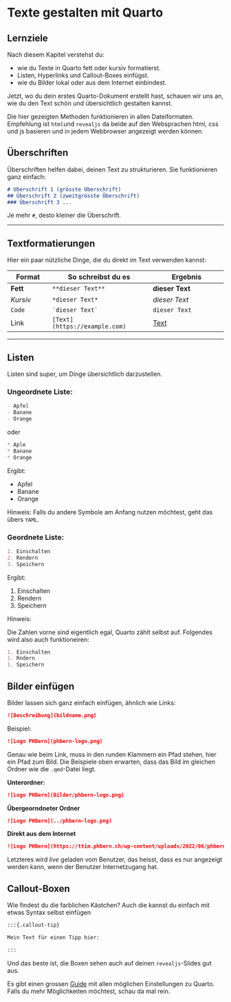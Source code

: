 # Texte gestalten mit Quarto

:::{.callout-note}
## Lernziele

Nach diesem Kapitel verstehst du:

- wie du Texte in Quarto fett oder kursiv formatierst.
- Listen, Hyperlinks und Callout-Boxes einfügst.
- wie du Bilder lokal oder aus dem Internet einbindest.

:::

Jetzt, wo du dein erstes Quarto-Dokument erstellt hast, schauen wir uns an, wie du den Text schön und übersichtlich gestalten kannst.

Die hier gezeigten Methoden funktionieren in allen Dateiformaten. Empfehlung ist `html`und `revealjs` da beide auf den Websprachen html, css und js basieren und in jedem Webbrowser angezeigt werden können.

## Überschriften

Überschriften helfen dabei, deinen Text zu strukturieren. Sie funktionieren ganz einfach:

```markdown
# Überschrift 1 (grösste Überschrift)
## Überschrift 2 (zweitgrösste Überschrift)
### Überschrift 3 ...
```

Je mehr `#`, desto kleiner die Überschrift.

---

## Textformatierungen

Hier ein paar nützliche Dinge, die du direkt im Text verwenden kannst:

| Format     | So schreibst du es          | Ergebnis             |
|------------|-----------------------------|----------------------|
| **Fett**   | `**dieser Text**`           | **dieser Text**      |
| *Kursiv*   | `*dieser Text*`             | *dieser Text*        |
| `Code`     | `` `dieser Text` ``         | `dieser Text`        |
| Link       | `[Text](https://example.com)` | [Text](https://example.com) |

---

## Listen

Listen sind super, um Dinge übersichtlich darzustellen.

### Ungeordnete Liste:

```markdown
- Apfel
- Banane
- Orange
```

oder 
```markdown
* Aple
* Banane
* Orange
```

Ergibt:

- Apfel  
- Banane  
- Orange

Hinweis: Falls du andere Symbole am Anfang nutzen möchtest, geht das übers `YAML`.

### Geordnete Liste:

```markdown
1. Einschalten
2. Rendern
3. Speichern
```

Ergibt:

1. Einschalten  
2. Rendern  
3. Speichern

Hinweis:

Die Zahlen vorne sind eigentlich egal, Quarto zählt selbst auf. Folgendes wird also auch funktioneiren:

```markdown
1. Einschalten
1. Rndern
1. Speichern
```

## Bilder einfügen

Bilder lassen sich ganz einfach einfügen, ähnlich wie Links:

```markdown
![Beschreibung](bildname.png)
```

Beispiel:

```markdown
![Logo PHBern](phbern-logo.png)
```

Genau wie beim Link, muss in den runden Klammern ein Pfad stehen, hier ein Pfad zum Bild. Die Beispiele oben erwarten, dass das Bild im gleichen Ordner wie die `.qmd`-Datei liegt. 

:::{.callout-tip}

**Unterordner:**

```markdown
![Logo PHBern](Bilder/phbern-logo.png)
```

**Übergeorndneter Ordner**

```markdown
![Logo PHBern](../phbern-logo.png)
```

**Direkt aus dem Internet**

```markdown
![Logo PHBern](https://ttim.phbern.ch/wp-content/uploads/2022/06/phbern_logo_desktop_20220615.svg)
```

Letzteres wird *live* geladen vom Benutzer, das heisst, dass es nur angezeigt werden kann, wenn der Benutzer Internetzugang hat.

:::

## Callout-Boxen

Wie findest du die farblichen Kästchen?
Auch die kannst du einfach mit etwas Syntax selbst einfügen

```markdown
:::{.callout-tip}

Mein Text für einen Tipp hier:

:::
```

Und das beste ist, die Boxen sehen auch auf deinen `revealjs`-Slides gut aus.

Es gibt einen grossen [Guide](https://quarto.org/docs/guide/) mit allen möglichen Einstellungen zu Quarto. Falls du mehr Möglichkeiten möchtest, schau da mal rein.